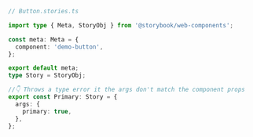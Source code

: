```ts
// Button.stories.ts

import type { Meta, StoryObj } from '@storybook/web-components';

const meta: Meta = {
  component: 'demo-button',
};

export default meta;
type Story = StoryObj;

//👇 Throws a type error it the args don't match the component props
export const Primary: Story = {
  args: {
    primary: true,
  },
};
```
